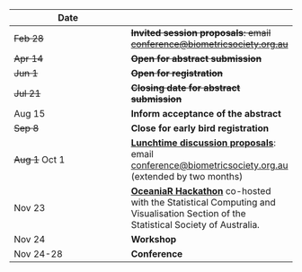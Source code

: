 | Date | &nbsp; |
| --- | --- |
| ~~Feb 28~~ | ~~**Invited session proposals**: email <conference@biometricsociety.org.au>~~ |
| ~~Apr 14~~  | ~~**Open for abstract submission**~~
| ~~Jun 1~~ | ~~**Open for registration**~~
| ~~Jul 21~~ | ~~**Closing date for abstract submission**~~
| Aug 15 | **Inform acceptance of the abstract**
| ~~Sep 8~~ | **Close for early bird registration**
| ~~Aug 1~~ Oct 1 | [**Lunchtime discussion proposals**](updates.html#call-for-invited-sessions-and-lunchtime-discussions): email <conference@biometricsociety.org.au> (extended by two months)
| Nov 23 | [**OceaniaR Hackathon**](https://statsocaus.github.io/oceaniar-hack-2025/) co-hosted with the Statistical Computing and Visualisation Section of the Statistical Society of Australia.
| Nov 24 | **Workshop**
| Nov 24-28 | **Conference**
